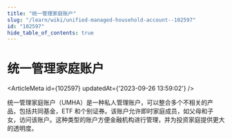 ```yaml
---
title: "统一管理家庭账户"
slug: "/learn/wiki/unified-managed-household-account--102597"
id: "102597"
hide_table_of_contents: true
---
```



# 统一管理家庭账户

<ArticleMeta id={102597} updatedAt={'2023-09-26 13:59:02'} />
<div className='border-solid border-b border-t-0 my-4 border-[var(--ifm-color-gray-300)]' />

统一管理家庭账户（UMHA）是一种私人管理账户，可以整合多个不相关的产品，包括共同基金，ETF 和个别证券。该账户允许即时家庭成员，如父母和子女，访问该账户。这种类型的账户方便金融机构进行管理，并为投资家庭提供更大的透明度。
